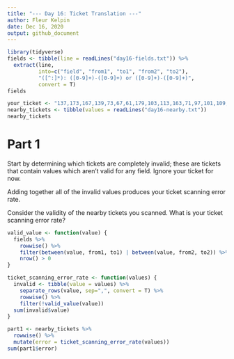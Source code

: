 ```yaml
---
title: "--- Day 16: Ticket Translation ---"
author: Fleur Kelpin
date: Dec 16, 2020
output: github_document
---
```


```r
library(tidyverse)
fields <- tibble(line = readLines("day16-fields.txt")) %>%
  extract(line,
          into=c("field", "from1", "to1", "from2", "to2"),
          "([^:]*): ([0-9]+)-([0-9]+) or ([0-9]+)-([0-9]+)",
          convert = T)
fields
```
```r
your_ticket <- "137,173,167,139,73,67,61,179,103,113,163,71,97,101,109,59,131,127,107,53"
nearby_tickets <- tibble(values = readLines("day16-nearby.txt"))
nearby_tickets
```
# Part 1
Start by determining which tickets are completely invalid; these are tickets
that contain values which aren't valid for any field. Ignore your ticket for
now.

Adding together all of the invalid values produces your ticket scanning error
rate.

Consider the validity of the nearby tickets you scanned. What is your ticket
scanning error rate?

```r
valid_value <- function(value) {
  fields %>% 
    rowwise() %>%
    filter(between(value, from1, to1) | between(value, from2, to2)) %>%
    nrow() > 0
}

ticket_scanning_error_rate <- function(values) {
  invalid <- tibble(value = values) %>%
    separate_rows(value, sep=",", convert = T) %>%
    rowwise() %>%
    filter(!valid_value(value))
  sum(invalid$value)
}

part1 <- nearby_tickets %>%
  rowwise() %>%
  mutate(error = ticket_scanning_error_rate(values))
sum(part1$error)
```